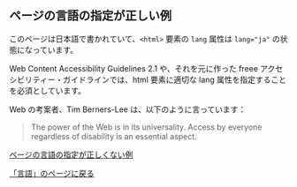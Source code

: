 
<Title>ページの言語の指定が正しい例</Title>

## ページの言語の指定が正しい例

このページは日本語で書かれていて、`<html>` 要素の `lang` 属性は `lang="ja"` の状態になっています。

Web Content Accessibility Guidelines 2.1 や、それを元に作った freee アクセシビリティー・ガイドラインでは、html 要素に適切な lang 属性を指定することを必須としています。

Web の考案者、Tim Berners-Lee は、以下のように言っています：

> The power of the Web is in its universality. Access by everyone regardless of disability is an essential aspect.

[ページの言語の指定が正しくない例](/language/wrong-html-lang/)

[「言語」のページに戻る](/language/)

